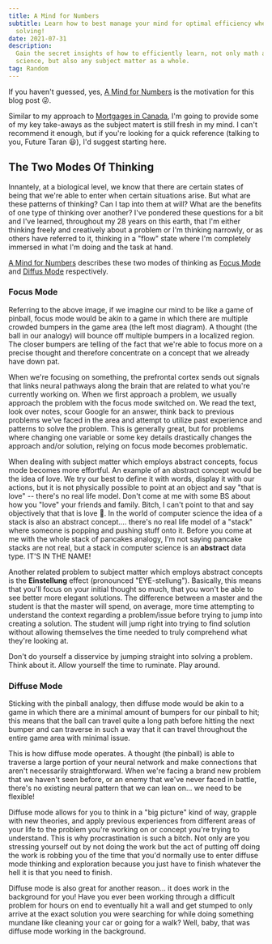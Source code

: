```yaml
---
title: A Mind for Numbers
subtitle: Learn how to best manage your mind for optimal efficiency when problem
  solving!
date: 2021-07-31
description:
  Gain the secret insights of how to efficiently learn, not only math and
  science, but also any subject matter as a whole.
tag: Random
---
```


<Callout
	type="warning"
	title="Disclaimer"
	description="these are just MY key takeaways"
/>

If you haven't guessed, yes, [A Mind for Numbers](https://amzn.to/3f7AfLr) is
the motivation for this blog post 😜.

Similar to my approach to [Mortgages in Canada](./7-canadian-mortgages/), I'm
going to provide some of my key take-aways as the subject matert is still fresh
in my mind. I can't recommend it enough, but if you're looking for a quick
reference (talking to you, Future Taran 😆), I'd suggest starting here.

## The Two Modes Of Thinking

Innantely, at a biological level, we know that there are certain states of being
that we're able to enter when certain situations arise. But what are these
patterns of thinking? Can I tap into them at will? What are the benefits of one
type of thinking over another? I've pondered these questions for a bit and I've
learned, throughout my 28 years on this earth, that I'm either thinking freely
and creatively about a problem or I'm thinking narrowly, or as others have
referred to it, thinking in a "flow" state where I'm completely immersed in what
I'm doing and the task at hand.

[A Mind for Numbers](https://amzn.to/3f7AfLr) describes these two modes of
thinking as [Focus Mode](#focus-mode) and [Diffus Mode](#diffuse-mode)
respectively.

<InlineImage
	src="https://res.cloudinary.com/dinypqsgl/image/upload/v1671744983/blog/pinball.jpg"
	alt="bumper"
/>

### Focus Mode

Referring to the above image, if we imagine our mind to be like a game of
pinball, focus mode would be akin to a game in which there are multiple crowded
bumpers in the game area (the left most diagram). A thought (the ball in our
analogy) will bounce off multiple bumpers in a localized region. The closer
bumpers are telling of the fact that we're able to focus more on a precise
thought and therefore concentrate on a concept that we already have down pat.

When we're focusing on something, the prefrontal cortex sends out signals that
links neural pathways along the brain that are related to what you're currently
working on. When we first approach a problem, we usually approach the problem
with the focus mode switched on. We read the text, look over notes, scour Google
for an answer, think back to previous problems we've faced in the area and
attempt to utilize past experience and patterns to solve the problem. This is
generally great, but for problems where changing one variable or some key
details drastically changes the approach and/or solution, relying on focus mode
becomes problematic.

When dealing with subject matter which employs abstract concepts, focus mode
becomes more effortful. An example of an abstract concept would be the idea of
love. We try our best to define it with words, display it with our actions, but
it is not physically possible to point at an object and say "that is love" --
there's no real life model. Don't come at me with some BS about how you "love"
your friends and family. Bitch, I can't point to that and say objectively that
that is love 🤣. In the world of computer science the idea of a stack is also an
abstract concept.... there's no real life model of a "stack" where someone is
popping and pushing stuff onto it. Before you come at me with the whole stack of
pancakes analogy, I'm not saying pancake stacks are not real, but a stack in
computer science is an **abstract** data type. IT'S IN THE NAME!

Another related problem to subject matter which employs abstract concepts is the
**Einstellung** effect (pronounced "EYE-stellung"). Basically, this means that
you'll focus on your initial thought so much, that you won't be able to see
better more elegant solutions. The difference between a master and the student
is that the master will spend, on average, more time attempting to understand
the context regarding a problem/issue before trying to jump into creating a
solution. The student will jump right into trying to find solution without
allowing themselves the time needed to truly comprehend what they're looking at.

Don't do yourself a disservice by jumping straight into solving a problem. Think
about it. Allow yourself the time to ruminate. Play around.

### Diffuse Mode

Sticking with the pinball analogy, then diffuse mode would be akin to a game in
which there are a minimal amount of bumpers for our pinball to hit; this means
that the ball can travel quite a long path before hitting the next bumper and
can traverse in such a way that it can travel throughout the entire game area
with minimal issue.

This is how diffuse mode operates. A thought (the pinball) is able to traverse a
large portion of your neural network and make connections that aren't
necessarily straightforward. When we're facing a brand new problem that we
haven't seen before, or an enemy that we've never faced in battle, there's no
existing neural pattern that we can lean on... we need to be flexible!

Diffuse mode allows for you to think in a "big picture" kind of way, grapple
with new theories, and apply previous experiences from different areas of your
life to the problem you're working on or concept you're trying to understand.
This is why procrastination is such a bitch. Not only are you stressing yourself
out by not doing the work but the act of putting off doing the work is robbing
you of the time that you'd normally use to enter diffuse mode thinking and
exploration because you just have to finish whatever the hell it is that you
need to finish.

Diffuse mode is also great for another reason... it does work in the background
for you! Have you ever been working through a difficult problem for hours on end
to eventually hit a wall and get stumped to only arrive at the exact solution
you were searching for while doing something mundane like cleaning your car or
going for a walk? Well, baby, that was diffuse mode working in the background.

<div
	style={{
		width: '60%',
		height: 0,
		paddingBottom: '34%',
		position: 'relative',
	}}
>
	<iframe
		data-src="https://giphy.com/embed/APbMklGCGIE1BKcz9F"
		width="100%"
		height="100%"
		frameBorder="0"
		style={{ position: 'absolute' }}
		className="lazy giphy-embed"
		allowFullScreen
	></iframe>
</div>
[via
GIPHY](https://giphy.com/gifs/brooklynninenine-season-6-nbc-brooklyn-nine-APbMklGCGIE1BKcz9F)

Moreover, diffuse mode is how we learn at deep and creative levels. When we're
hyper focused, it becomes very difficult for us to see the forest, we're too
preoccupied with the trees. How are you supposed to internalize a tree data
structure when you're too focused on how you want to go about creating the nodes
and how best to link them. Before you jump into an implementation, it just makes
more sense to understand the big picture and the overall goal.

In a nutshell, that's diffuse mode and it's marvelous. Like Bruce Lee said,
**all knowledge is self knowledge**.

## Accessing the two modes and how to best learn

It's all well and good to know what these two modes of thinking are so that you
could impress your friends and family, but I'm all about practicality. It does
me little good to know about these two modes and not know how to somewhat
influence my state of being.

### Best practices

When first approaching a problem, utilize focus mode to begin grappling with the
situation at hand. After that initial struggle, you'll want to slip into a
diffuse state to allow your mind to access other areas of your neural network
and explore new possibilities.

But Taran, that's all well and good, but how the heck do I do that? Friend, calm
down, I'll tell you how.

#### Pomodoro

The pomodoro method is a time management technique that involves breaking down
your work into intervals, traditionally 25 minutes in length, separated by short
breaks. You basically focus on some piece of work and then take short 5 minute
breaks in between. During the 25 minutes of work, you must shut off all
distractions--messaging apps, Facebook, Twitter, Netflix, etc.-- and focus
solely on doing the _damn_ work.

After that 25 minute block of work, stop... HAMMER TIME.

<div
	style={{
		width: '30%',
		height: 0,
		paddingBottom: '30%',
		position: 'relative',
	}}
>
	<iframe
		data-src="https://giphy.com/embed/3o6vY2d5BHuhaZTXFe"
		width="100%"
		height="100%"
		frameBorder="0"
		style={{ position: 'absolute' }}
		className="lazy giphy-embed"
		allowFullScreen
	></iframe>
</div>
<p>
	[ via GIPHY
	](https://giphy.com/gifs/brooklynninenine-season-6-nbc-brooklyn-nine-APbMklGCGIE1BKcz9F)
</p>

Okay so it's not hammer time 🙊, but it's break time for sure. The purpose of
this break is to disengage with the thing you're grappling with and allow
yourself to enter diffuse mode. While we can't really actively control when we
enter/exit diffuse mode, we can do things that kind of nudge ourselves in the
direction. For example, you could meditate, take a walk, or listen to some music
without any lyrics. It's also acceptable to engage in some idle chit chat with
coworkers but make sure the chit chat isn't too intense or heartfelt, or else
you might just end up back in focus mode.

I've been utilizing the pomodoro method for the past two weeks and I gotta say,
and this is just me talking here, I feel pretty damn good after work! I have
more energy and honestly feel like I've done a better job than those days where
I sit at the screen for 4 hours trying to figure out why that damn scrollbar
won't disappear in my React app. In fact, whilst writing this blog post, I've
been utilizing pomodoro. How's that for an application of our learning future
Taran? Huh, Taran? What do you think? Taran loves learning. Almost as much as
Terry loves love.

<div
	style={{
		width: '60%',
		height: 0,
		paddingBottom: '34%',
		position: 'relative',
	}}
>
	<iframe
		data-src="https://giphy.com/embed/yoJC2Kvz5mipkBYeHK"
		width="100%"
		height="100%"
		frameBorder="0"
		style={{ position: 'absolute' }}
		className="lazy giphy-embed"
		allowFullScreen
	></iframe>
</div>
<p>
	[ via GIPHY ](https://giphy.com/gifs/foxtv-brooklyn-nine-yoJC2Kvz5mipkBYeHK)
</p>

I know what you're thinking... you've heard about the pomodoro method for year
and you've never tried it. Maybe you think that it's a waste of time and that
you're taking too many breaks throughout the day. Maybe you think that you won't
be able to get any real work done in 25 minute increments. Hell, that was me
back in the day too. However, if you're anything like me, knowing the **why**
behind an idea makes you more likely to accept and implement it.

At the end of the day, we're not being paid (if you're employed) for the amount
of hours we put in (assuming the type of work you're doing) is not menial in
nature. We get paid to work efficiently and effectively. The pomodoro allows
just this. Moreover, and this is important, the pomodoro method teaches you a
valuable lesson: **process over product**.

Have you ever struggled with starting an assignment or some sort of work? Has a
task ever felt so daunting that because of these negative emotions, you put off
doing whatever it is that you're supposed to be doing. As much as I hate to
admit it, I too used to suffer with this shit (and still actively do). However,
once you engage this interleaved working style, you'll being to realize and
truly understand the proverb: "A journey of a thousand miles starts with a
single step".

During these blocks where you're actively just doing the work and attempting to
make progress, a funny thing happens.... YOU ACTUALLY MAKE PROGRESS. Sure, you
might not be done your homework assignment in 2 pomodoros, but you'll sure as
hell be a lot further along than having not done anything at all. Everything in
this life is done in increments. If you're a Christian, even God himself needed
6 days to create all of creation. If you're a Muslim, it wasn't just one prophet
that needed to be born, but thousands. My point is this: the important thing is
to start moving. Take the first step and the universe will lift your other foot
almost magically.

#### Interleaving practice and taking breaks

If you're learning a new concept or trying to memorize some new information
(perhaps how to conjugate verbs in another language), one thing that can be
really helpful is interleaving (spacing out) your practice sessions. The funny
thing about the brain is that even the act of _trying_ to remember something
helps in your learning. Struggling is helping you make progress? Crazy right.
Apps like [Anki](https://apps.ankiweb.net/) are great for this kinda thing. Test
taking also has been proven to help with learning since you're in a high
pressure situation and have to rely on your own memory and neurons to do the
heavy lifting and not Google.

Another thing that is super duper important is **taking breaks** (I'm talking to
you buddy, the one whose PS5 I used to play Bloodborne). When I say taking a
break, I don't mean stopping one task to go and do another task. If you're
working on some hard computer science problem and then as "a break" switch to
studying a new language, well first of all, srew you, and secondly, you're
taking breaks wrong. Contrary to popular belief, resting is **also** a part of
training. If you're working out regularly, you don't go to the gym and do biceps
every damn day. Your muscles need time to rest. Your mind is like one giant
bicep. IT NEEDS TO REST.

However, there's a difference between _resting_ and just flat out _not doing the
thing_. Use it or lose it holds true for neural connections. If you're not
actively attempting to remember/utilize some new found knowledge or skill, you
risk said knowledge not being moved into long-term memory and staying in
short-term only. Eventually, after enough reps, whatever thing you're trying to
understand + any other related concepts will create one cohesive chunk in your
brain.

Think about when you were first learning how to do addition and subtraction. You
struggled with these abstract concepts and really had to work hard memorize
that + meant add a thing with another thing and - meant remove a thing from
another thing. 2 + 2 = 4 looks god damn scary if you're a 4 year old. However,
we all eventually were able to grasp these concepts and created a mathematical
memory chunk in your brains. We only were able to do this because we grappled
with addition on the regular at school.

### Pitfalls to avoid

If there's best practices, how the hell could there not be pitfalls to avoid
lol.

#### Illusions of competence

Simply put, don't fool yourself into thinking that you know how a thing works
without actually going through the steps to verify your understanding. Hey you,
future Taran, yeah, you. Just because you watched a couple videos on the various
services that AWS offers, doesn't mean you actually **know** what the hell
you're talking about or that you could even explain the why and what for every
service. Human's trick themselves into thinking they can read a chapter in a
book and "just get it" and be able to pass a test. Bitch, you just read a thing
and have it in short term memory. If you don't have the textbook in front of you
or some sort of prompt, you can bet your ass you won't be able to remember the
thing you just read.

Moreover, if you're working through a problem and you just **feel it in your
bones** that you're right, that's great, but you still need to verify
everything. Focus mode tends to be abundantly optimistic and therefore open to
issues. We need to play the Devil's Advocate and ask... does the thing I'm
actually trying to do make sense? Look for inconsistencies. Side note, I suck at
this currently and am working on it (I'm naturally a positive person 😊).

#### Just five more minutes!

If you have strong discipline and strive to achieve great things in your life,
you'll struggle with pulling yourself away from your work. I suffer from this.
Whenever the timer goes off, I have to fight my knee jerk reaction to say to
myself "Five more minutes... I almost got the solution..." but the the thing
is... five minutes is never five minutes... it usually ends up being five hours
😱. Trust the process and do the smart thing... walk away... just walk away.

<div
	style={{
		width: '50%',
		height: 0,
		paddingBottom: '35%',
		position: 'relative',
	}}
>
	<iframe
		data-src="https://giphy.com/embed/3o6ZtkR0NbWzgGPgcg"
		width="100%"
		height="100%"
		style={{ position: 'absolute' }}
		frameBorder="0"
		style={{ position: 'absolute' }}
		className="lazy giphy-embed"
		allowFullScreen
	></iframe>
</div>
<p>[ via GIPHY ](https://giphy.com/gifs/southparkgifs-3o6ZtkR0NbWzgGPgcg)</p>

#### Procrastination

Just don't do it. I know. It sucks working on stuff you really don't want to but
you know what, I know it'll be difficult and that the thing you're doing might
not be as fun as watching Brooklyn 99 or hanging with your friends, but it's
profusely important.

Procrastination occurs because negative feelings rise up when we think about the
effort and feelings we'll experience when we have to do something we don't
**really** want to do. That's okay. That's normal. The important thing is what
you do after these negative emotions arise. The knee jerk reaction is to do
something more pleasant like jumping on Netflix or calling up a friend or gaming
but these things are just distractions and hurting you more than they're helping
you. You're slowly building up a habit of avoiding things and running from
discomfort. Don't do that. At the other end of discomfort is everything that
you've ever wanted.

## Closing Thoughts

You can't always be going 100 miles per hour when you're trying to learn
something new. You also can't be lolly gagging around since learning is an
active endeavor. You need to find the balance. You need to employ both
strategies.

**Go hard when you need to go hard and pull back when necessary. You can't
always be sprinting through life**.
